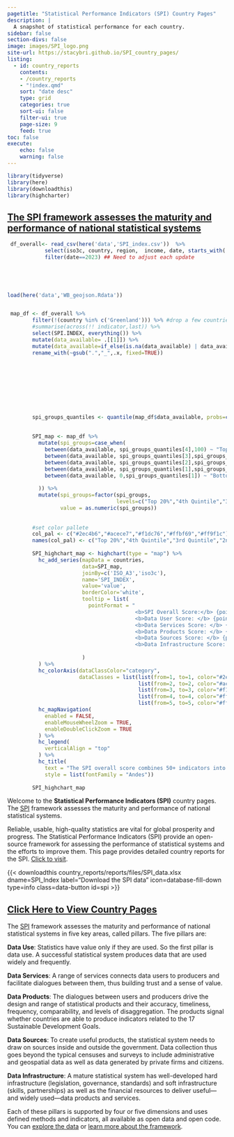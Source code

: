 ```yaml
---
pagetitle: "Statistical Performance Indicators (SPI) Country Pages"
description: |
  A snapshot of statistical performance for each country.
sidebar: false
section-divs: false
image: images/SPI_logo.png
site-url: https://stacybri.github.io/SPI_country_pages/
listing:
  - id: country_reports
    contents: 
    - /country_reports
    - "!index.qmd"
    sort: "date desc"
    type: grid
    categories: true
    sort-ui: false
    filter-ui: true
    page-size: 9
    feed: true
toc: false
execute:
    echo: false
    warning: false
---
```


```r
library(tidyverse)
library(here)
library(downloadthis)
library(highcharter)
```

::: {.column-screen}

::: {.content-container}
::: {.top-story .callout}

<a href="/country_reports/index.qmd"> 

::: grid
::: {.g-col-12 .g-col-lg-4 .top-story-text}

## The SPI framework assesses the maturity and performance of national statistical systems


:::
::: {.g-col-12 .g-col-lg-8 .top-story-img}

```r

 df_overall<- read_csv(here('data','SPI_index.csv'))  %>%
            select(iso3c, country, region,  income, date, starts_with('SPI'), population) %>%
            filter(date==2023) ## Need to adjust each update

        
        


load(here('data','WB_geojson.Rdata'))


 map_df <- df_overall %>%
        filter(!(country %in% c('Greenland'))) %>% #drop a few countries for which we do not collect data.
        #summarise(across(!! indicator,last)) %>%
        select(SPI.INDEX, everything()) %>%
        mutate(data_available= .[[1]]) %>%
        mutate(data_available=if_else(is.na(data_available) | data_available==-99, as.numeric(NA), round(as.numeric(data_available),1)))     %>%
        rename_with(~gsub(".","_",.x, fixed=TRUE)) 
      
      
      

      
      
      

        
        spi_groups_quantiles <- quantile(map_df$data_available, probs=c(1,2,3,4)/5,na.rm=T)
        
        
        SPI_map <- map_df %>%
          mutate(spi_groups=case_when(
            between(data_available, spi_groups_quantiles[4],100) ~ "Top 20%",
            between(data_available, spi_groups_quantiles[3],spi_groups_quantiles[4]) ~ "4th Quintile",
            between(data_available, spi_groups_quantiles[2],spi_groups_quantiles[3]) ~ "3rd Quintile",
            between(data_available, spi_groups_quantiles[1],spi_groups_quantiles[2]) ~ "2nd Quintile",
            between(data_available, 0,spi_groups_quantiles[1]) ~ "Bottom 20%"
            
          )) %>%
          mutate(spi_groups=factor(spi_groups, 
                                   levels=c("Top 20%","4th Quintile","3rd Quintile","2nd Quintile","Bottom 20%" )),
                 value = as.numeric(spi_groups))  
          
        
        #set color pallete
        col_pal <- c("#2ec4b6","#acece7","#f1dc76","#ffbf69","#ff9f1c")  
        names(col_pal) <- c("Top 20%","4th Quintile","3rd Quintile","2nd Quintile","Bottom 20%" )
        
        SPI_highchart_map <- highchart(type = "map") %>%
          hc_add_series(mapData = countries,
                        data=SPI_map,
                        joinBy=c('ISO_A3','iso3c'),
                        name='SPI_INDEX',
                        value='value',
                        borderColor='white',
                        tooltip = list(
                          pointFormat = "
                                         <b>SPI Overall Score:</b> {point.SPI_INDEX:,.1f} <br>
                                         <b>Data User Score: </b> {point.SPI_INDEX_PIL1:,.1f} <br>
                                         <b>Data Services Score: </b> {point.SPI_INDEX_PIL2:,.1f} <br>
                                         <b>Data Products Score: </b> {point.SPI_INDEX_PIL3:,.1f} <br>
                                         <b>Data Sources Score: </b> {point.SPI_INDEX_PIL4:,.1f} <br>
                                         <b>Data Infrastructure Score: </b> {point.SPI_INDEX_PIL5:,.1f}"
                          
                        )
          ) %>%
          hc_colorAxis(dataClassColor="category", 
                       dataClasses = list(list(from=1, to=1, color="#2ec4b6", name="Top 20%"),
                                          list(from=2, to=2, color="#acece7", name="4th Quintile"),
                                          list(from=3, to=3, color="#f1dc76", name="3rd Quintile"),
                                          list(from=4, to=4, color="#ffbf69", name="2nd Quintile"),
                                          list(from=5, to=5, color="#ff9f1c", name="Bottom 20%"))) %>% 
          hc_mapNavigation(
            enabled = FALSE,
            enableMouseWheelZoom = TRUE,
            enableDoubleClickZoom = TRUE
          ) %>%
          hc_legend(
            verticalAlign = "top"
          ) %>%
          hc_title(
            text = "The SPI overall score combines 50+ indicators into single measure",
            style = list(fontFamily = "Andes")) 
        
        SPI_highchart_map

```



:::
:::

</a>

:::
:::
:::

::: {.header-text} 
::: {.content-container}
::: {.header-block}
Welcome to the **Statistical Performance Indicators (SPI)** country pages. The [SPI](https://www.worldbank.org/en/programs/statistical-performance-indicators) framework assesses the maturity and performance of national statistical systems. 

Reliable, usable, high-quality statistics are vital for global prosperity and progress. The Statistical Performance Indicators (SPI) provide an open-source framework for assessing the performance of statistical systems and the efforts to improve them. This page provides detailed country reports for the SPI.  [Click to visit](./country_reports/index.qmd).



{{< downloadthis country_reports/reports/files/SPI_data.xlsx dname=SPI_Index label="Download the SPI data" icon=database-fill-down type=info class=data-button id=spi >}}

:::
:::
:::

<a href="/country_reports/index.qmd"> 

## Click Here to View Country Pages
</a>


::: {#country_reports}
:::

::: {.header-text} 
::: {.content-container}
::: {.header-block}
The [SPI](https://www.worldbank.org/en/programs/statistical-performance-indicators) framework assesses the maturity and performance of national statistical systems in five key areas, called pillars.  The five pillars are:

**Data Use**: Statistics have value only if they are used. So the first pillar is data use. A successful statistical system produces data that are used widely and frequently.

**Data Services**: A range of services connects data users to producers and facilitate dialogues between them, thus building trust and a sense of value.

**Data Products**: The dialogues between users and producers drive the design and range of statistical products and their accuracy, timeliness, frequency, comparability, and levels of disaggregation. The products signal whether countries are able to produce indicators related to the 17 Sustainable Development Goals.

**Data Sources**: To create useful products, the statistical system needs to draw on sources inside and outside the government. Data collection thus goes beyond the typical censuses and surveys to include administrative and geospatial data as well as data generated by private firms and citizens.

**Data Infrastructure**: A mature statistical system has well-developed hard infrastructure (legislation, governance, standards) and soft infrastructure (skills, partnerships) as well as the financial resources to deliver useful—and widely used—data products and services.

Each of these pillars is supported by four or five dimensions and uses defined methods and indicators, all available as open data and open code. You can [explore the data](https://www.worldbank.org/en/programs/statistical-performance-indicators/explore-data) or [learn more about the framework](https://www.worldbank.org/en/programs/statistical-performance-indicators/Framework). 
:::
:::
:::